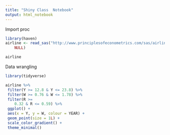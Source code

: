 ```yaml
---
title: "Shiny Class  Notebook"
output: html_notebook
---
```


Import proc

```r
library(haven)
airline <- read_sas("http://www.principlesofeconometrics.com/sas/airline.sas7bdat", 
    NULL)

airline
```

Data wrangling
```r
library(tidyverse)

airline %>%
 filter(Y >= 12.8 & Y <= 23.8) %>%
 filter(W >= 0.76 & W <= 1.78) %>%
 filter(R >= 
    0.32 & R <= 0.59) %>%
 ggplot() +
 aes(x = Y, y = W, colour = YEAR) +
 geom_point(size = 1L) +
 scale_color_gradient() +
 theme_minimal()
```

